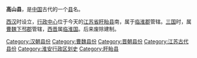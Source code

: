 {{unreferenced|time=2018-04-17T08:41:11+00:00}}
{{Otheruses|subjec=中國古代的縣|高山縣 (消歧義)}}
'''高山县'''，是[[中国|中国]]古代的一个[[县|县]]名。

[[西汉|西汉]]时设立，[[行政中心|行政中心]]位于今天的[[江苏省|江苏省]][[盱眙县|盱眙县]]南，属于[[臨淮郡|临淮郡]]管辖。[[三国|三国]]时，属[[曹魏|曹魏]][[下邳郡|下邳郡]]管辖，[[西晋|西晋]]属[[临淮国|临淮国]]。后来废除建制。

{{江苏行政区划小作品}}
[[Category:汉朝县份|Category:汉朝县份]]
[[Category:曹魏县份|Category:曹魏县份]]
[[Category:晋朝县份|Category:晋朝县份]]
[[Category:江苏古代县份|Category:江苏古代县份]]
[[Category:淮安行政区划史|Category:淮安行政区划史]]
[[Category:盱眙县|Category:盱眙县]]